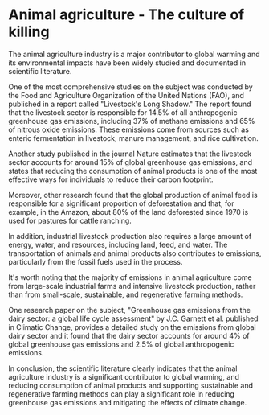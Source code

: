 # Animal agriculture -  The culture of killing 


The animal agriculture industry is a major contributor to global warming and its environmental impacts have been widely studied and documented in scientific literature.

One of the most comprehensive studies on the subject was conducted by the Food and Agriculture Organization of the United Nations (FAO), and published in a report called "Livestock's Long Shadow." The report found that the livestock sector is responsible for 14.5% of all anthropogenic greenhouse gas emissions, including 37% of methane emissions and 65% of nitrous oxide emissions. These emissions come from sources such as enteric fermentation in livestock, manure management, and rice cultivation.

Another study published in the journal Nature estimates that the livestock sector accounts for around 15% of global greenhouse gas emissions, and states that reducing the consumption of animal products is one of the most effective ways for individuals to reduce their carbon footprint.

Moreover, other research found that the global production of animal feed is responsible for a significant proportion of deforestation and that, for example, in the Amazon, about 80% of the land deforested since 1970 is used for pastures for cattle ranching.

In addition, industrial livestock production also requires a large amount of energy, water, and resources, including land, feed, and water. The transportation of animals and animal products also contributes to emissions, particularly from the fossil fuels used in the process.

It's worth noting that the majority of emissions in animal agriculture come from large-scale industrial farms and intensive livestock production, rather than from small-scale, sustainable, and regenerative farming methods.

One research paper on the subject, "Greenhouse gas emissions from the dairy sector: a global life cycle assessment" by J.C. Garnett et al. published in Climatic Change, provides a detailed study on the emissions from global dairy sector and it found that the dairy sector accounts for around 4% of global greenhouse gas emissions and 2.5% of global anthropogenic emissions.

In conclusion, the scientific literature clearly indicates that the animal agriculture industry is a significant contributor to global warming, and reducing consumption of animal products and supporting sustainable and regenerative farming methods can play a significant role in reducing greenhouse gas emissions and mitigating the effects of climate change.
